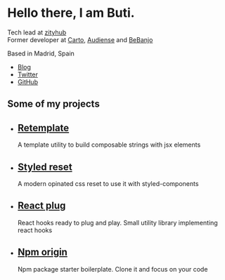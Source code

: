
<Banner>

# Hello there, I am Buti.

Tech lead at [zityhub][]<br />Former developer at [Carto][], [Audiense][] and [BeBanjo][]

Based in Madrid, Spain

- [Blog](/blog)
- [Twitter](https://twitter.com/nobuti)
- [GitHub](https://github.com/nobuti)

</Banner>


## Some of my projects

<Tiles>

- ## [Retemplate][]
  A template utility to build composable strings with jsx elements
- ## [Styled reset][]
  A modern opinated css reset to use it with styled-components
- ## [React plug][]
  React hooks ready to plug and play. Small utility library implementing react hooks
- ## [Npm origin][]
  Npm package starter boilerplate. Clone it and focus on your code

[retemplate]: https://github.com/nobuti/retemplate
[react plug]: https://github.com/nobuti/react-plug
[npm origin]: https://github.com/nobuti/npm-origin
[styled reset]: https://github.com/nobuti/styled-reset
</Tiles>


[zityhub]: https://zityhub.com
[carto]: https://carto.com
[audiense]: https://audiense.com
[bebanjo]: https://bebanjo.com
